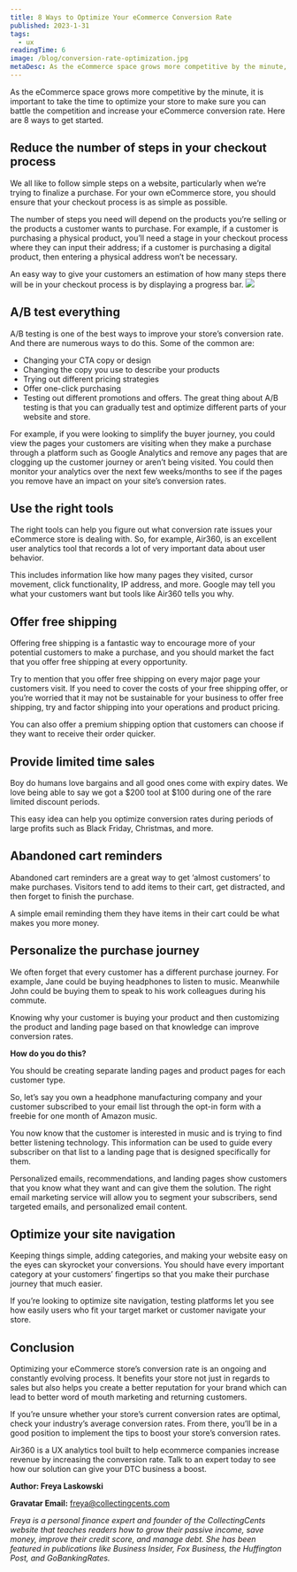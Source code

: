 ```yaml
---
title: 8 Ways to Optimize Your eCommerce Conversion Rate
published: 2023-1-31
tags:
  - ux
readingTime: 6
image: /blog/conversion-rate-optimization.jpg
metaDesc: As the eCommerce space grows more competitive by the minute, it is important to take the time to optimize your store to make sure you can battle the competition and increase your eCommerce conversion rate. Here are 8 ways to get started.
---
```


As the eCommerce space grows more competitive by the minute, it is important to take the time to optimize your store to make sure you can battle the competition and increase your eCommerce conversion rate. Here are 8 ways to get started.

## Reduce the number of steps in your checkout process

We all like to follow simple steps on a website, particularly when we’re trying to finalize a purchase. For your own eCommerce store, you should ensure that your checkout process is as simple as possible.

The number of steps you need will depend on the products you’re selling or the products a customer wants to purchase. For example, if a customer is purchasing a physical product, you’ll need a stage in your checkout process where they can input their address; if a customer is purchasing a digital product, then entering a physical address won’t be necessary.

An easy way to give your customers an estimation of how many steps there will be in your checkout process is by displaying a progress bar.
![](/blog/amazon.png)

<BlogInnerCard slug='how-to-reduce-annoying-checkout-form-fills' />

## A/B test everything

A/B testing is one of the best ways to improve your store’s conversion rate. And there are numerous ways to do this. Some of the common are:

- Changing your CTA copy or design
- Changing the copy you use to describe your products
- Trying out different pricing strategies
- Offer one-click purchasing
- Testing out different promotions and offers.
  The great thing about A/B testing is that you can gradually test and optimize different parts of your website and store.

For example, if you were looking to simplify the buyer journey, you could view the pages your customers are visiting when they make a purchase through a platform such as Google Analytics and remove any pages that are clogging up the customer journey or aren’t being visited. You could then monitor your analytics over the next few weeks/months to see if the pages you remove have an impact on your site’s conversion rates.

<BlogInnerCard slug='how-a-b-testing-can-reduce-cart-abandonment' />

## Use the right tools

The right tools can help you figure out what conversion rate issues your eCommerce store is dealing with. So, for example, Air360, is an excellent user analytics tool that records a lot of very important data about user behavior.

This includes information like how many pages they visited, cursor movement, click functionality, IP address, and more. Google may tell you what your customers want but tools like Air360 tells you why.

## Offer free shipping

Offering free shipping is a fantastic way to encourage more of your potential customers to make a purchase, and you should market the fact that you offer free shipping at every opportunity.

Try to mention that you offer free shipping on every major page your customers visit. If you need to cover the costs of your free shipping offer, or you’re worried that it may not be sustainable for your business to offer free shipping, try and factor shipping into your operations and product pricing.

You can also offer a premium shipping option that customers can choose if they want to receive their order quicker.

## Provide limited time sales

Boy do humans love bargains and all good ones come with expiry dates. We love being able to say we got a $200 tool at $100 during one of the rare limited discount periods.

This easy idea can help you optimize conversion rates during periods of large profits such as Black Friday, Christmas, and more.

## Abandoned cart reminders

Abandoned cart reminders are a great way to get ‘almost customers’ to make purchases. Visitors tend to add items to their cart, get distracted, and then forget to finish the purchase.

A simple email reminding them they have items in their cart could be what makes you more money.

## Personalize the purchase journey

We often forget that every customer has a different purchase journey. For example, Jane could be buying headphones to listen to music. Meanwhile John could be buying them to speak to his work colleagues during his commute.

Knowing why your customer is buying your product and then customizing the product and landing page based on that knowledge can improve conversion rates.

<BlogInnerCard slug='personalise-and-target-new-customers-with-first-party-data' />

**How do you do this?**

You should be creating separate landing pages and product pages for each customer type.

So, let’s say you own a headphone manufacturing company and your customer subscribed to your email list through the opt-in form with a freebie for one month of Amazon music.

You now know that the customer is interested in music and is trying to find better listening technology. This information can be used to guide every subscriber on that list to a landing page that is designed specifically for them.

Personalized emails, recommendations, and landing pages show customers that you know what they want and can give them the solution. The right email marketing service will allow you to segment your subscribers, send targeted emails, and personalized email content.

## Optimize your site navigation

Keeping things simple, adding categories, and making your website easy on the eyes can skyrocket your conversions. You should have every important category at your customers’ fingertips so that you make their purchase journey that much easier.

If you’re looking to optimize site navigation, testing platforms let you see how easily users who fit your target market or customer navigate your store.

## Conclusion

Optimizing your eCommerce store’s conversion rate is an ongoing and constantly evolving process. It benefits your store not just in regards to sales but also helps you create a better reputation for your brand which can lead to better word of mouth marketing and returning customers.

If you’re unsure whether your store’s current conversion rates are optimal, check your industry’s average conversion rates. From there, you’ll be in a good position to implement the tips to boost your store’s conversion rates.

Air360 is a UX analytics tool built to help ecommerce companies increase revenue by increasing the conversion rate. Talk to an expert today to see how our solution can give your DTC business a boost.

**Author: Freya Laskowski**

**Gravatar Email:** freya@collectingcents.com

_Freya is a personal finance expert and founder of the CollectingCents website that teaches readers how to grow their passive income, save money, improve their credit score, and manage debt. She has been featured in publications like Business Insider, Fox Business, the Huffington Post, and GoBankingRates._
